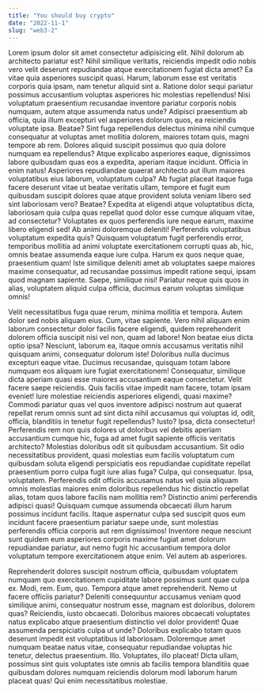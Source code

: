 ```yaml
---
title: "You should buy crypto"
date: "2022-11-1"
slug: "web3-2"
---
```


Lorem ipsum dolor sit amet consectetur adipisicing elit. Nihil dolorum ab architecto pariatur est? Nihil similique veritatis, reiciendis impedit odio nobis vero velit deserunt repudiandae atque exercitationem fugiat dicta amet? Ea vitae quia asperiores suscipit quasi. Harum, laborum esse est veritatis corporis quia ipsam, nam tenetur aliquid sint a. Ratione dolor sequi pariatur possimus accusantium voluptas asperiores hic molestias repellendus! Nisi voluptatum praesentium recusandae inventore pariatur corporis nobis numquam, autem atque assumenda natus unde? Adipisci praesentium ab officia, quia illum excepturi vel asperiores dolorum quos, ea reiciendis voluptate ipsa. Beatae? Sint fuga repellendus delectus minima nihil cumque consequatur at voluptas amet mollitia dolorem, maiores totam quis, magni tempore ab rem. Dolores aliquid suscipit possimus quo quia dolore numquam ea repellendus? Atque explicabo asperiores eaque, dignissimos labore quibusdam quas eos a expedita, aperiam itaque incidunt. Officia in enim natus! Asperiores repudiandae quaerat architecto aut illum maiores voluptatibus eius laborum, voluptatum culpa? Ab fugiat placeat itaque fuga facere deserunt vitae ut beatae veritatis ullam, tempore et fugit eum quibusdam suscipit dolores quae atque provident soluta veniam libero sed sint laboriosam vero? Beatae? Expedita at eligendi atque voluptatibus dicta, laboriosam quia culpa quas repellat quod dolor esse cumque aliquam vitae, ad consectetur? Voluptates ex quos perferendis iure neque earum, maxime libero eligendi sed! Ab animi doloremque deleniti! Perferendis voluptatibus voluptatum expedita quis? Quisquam voluptatum fugit perferendis error, temporibus mollitia ad animi voluptate exercitationem corrupti quas ab, hic, omnis beatae assumenda eaque iure culpa. Harum ex quos neque quae, praesentium quam! Iste similique deleniti amet ab voluptates saepe maiores maxime consequatur, ad recusandae possimus impedit ratione sequi, ipsam quod magnam sapiente. Saepe, similique nisi! Pariatur neque quis quos in alias, voluptatem aliquid culpa officia, ducimus earum voluptas similique omnis!

Velit necessitatibus fuga quae rerum, minima mollitia et tempora. Autem dolor sed nobis aliquam eius. Cum, vitae sapiente. Vero nihil aliquam enim laborum consectetur dolor facilis facere eligendi, quidem reprehenderit dolorem officia suscipit nisi vel non, quam ad labore! Non beatae eius dicta optio ipsa? Nesciunt, laborum ea, itaque omnis accusamus veritatis nihil quisquam animi, consequatur dolorum iste! Doloribus nulla ducimus excepturi eaque vitae. Ducimus recusandae, quisquam totam labore numquam eos aliquam iure fugiat exercitationem! Consequatur, similique dicta aperiam quasi esse maiores accusantium eaque consectetur. Velit facere saepe reiciendis. Quis facilis vitae impedit nam facere, totam ipsam eveniet! Iure molestiae reiciendis asperiores eligendi, quasi maxime? Commodi pariatur quas vel quos inventore adipisci nostrum aut quaerat repellat rerum omnis sunt ad sint dicta nihil accusamus qui voluptas id, odit, officia, blanditiis in tenetur fugit repellendus? Iusto? Ipsa, dicta consectetur! Perferendis rem non quis dolores ut doloribus vel debitis aperiam accusantium cumque hic, fuga ad amet fugit sapiente officiis veritatis architecto? Molestias doloribus odit sit quibusdam accusantium. Sit odio necessitatibus provident, quasi molestias eum facilis voluptatum cum quibusdam soluta eligendi perspiciatis eos repudiandae cupiditate repellat praesentium porro culpa fugit iure alias fuga? Culpa, qui consequatur. Ipsa, voluptatem. Perferendis odit officiis accusamus natus vel quia aliquam omnis molestias maiores enim doloribus repellendus hic distinctio repellat alias, totam quos labore facilis nam mollitia rem? Distinctio animi perferendis adipisci quasi! Quisquam cumque assumenda obcaecati illum harum possimus incidunt facilis. Itaque aspernatur culpa sed suscipit quos eum incidunt facere praesentium pariatur saepe unde, sunt molestias perferendis officia corporis aut rem dignissimos! Inventore neque nesciunt sunt quidem eum asperiores corporis maxime fugiat amet dolorum repudiandae pariatur, aut nemo fugit hic accusantium tempora dolor voluptatum tempore exercitationem atque enim. Vel autem ab asperiores.

Reprehenderit dolores suscipit nostrum officia, quibusdam voluptatem numquam quo exercitationem cupiditate labore possimus sunt quae culpa ex. Modi, rem. Eum, quo. Tempora atque amet reprehenderit. Nemo ut facere officiis pariatur? Deleniti consequuntur accusamus veniam quod similique animi, consequatur nostrum esse, magnam est doloribus, dolorem quas? Reiciendis, iusto obcaecati. Doloribus maiores obcaecati voluptates natus explicabo atque praesentium distinctio vel dolor provident! Quae assumenda perspiciatis culpa ut unde? Doloribus explicabo totam quos deserunt impedit est voluptatibus id laboriosam. Doloremque amet numquam beatae natus vitae, consequatur repudiandae voluptas hic tenetur, delectus praesentium. Illo. Voluptates, illo placeat! Dicta ullam, possimus sint quis voluptates iste omnis ab facilis tempora blanditiis quae quibusdam dolores numquam reiciendis dolorum modi laborum harum placeat quas! Qui enim necessitatibus molestiae.